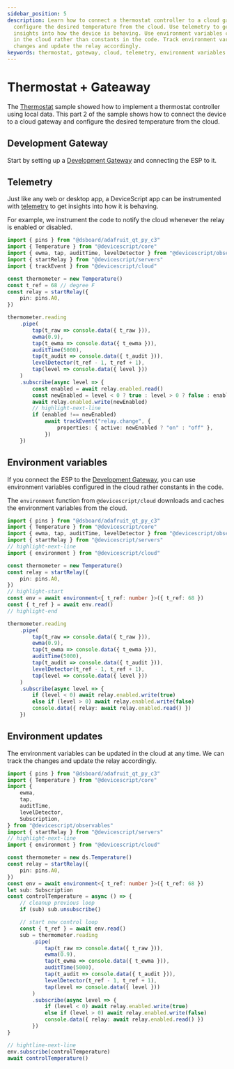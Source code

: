 ```yaml
---
sidebar_position: 5
description: Learn how to connect a thermostat controller to a cloud gateway and
  configure the desired temperature from the cloud. Use telemetry to get
  insights into how the device is behaving. Use environment variables configured
  in the cloud rather than constants in the code. Track environment variable
  changes and update the relay accordingly.
keywords: thermostat, gateway, cloud, telemetry, environment variables
---
```

# Thermostat + Gateaway

The [Thermostat](/getting-started/samples/thermostat) sample showed how to implement a thermostat controller
using local data. This part 2 of the sample shows how to connect the device to a cloud gateway and configure
the desired temperature from the cloud.

## Development Gateway

Start by setting up a [Development Gateway](/developer/cloud/gateway) and connecting the ESP to it.

## Telemetry

Just like any web or desktop app, a DeviceScript app can be instrumented with [telemetry](/developer/cloud/telemetry) to get insights into
how it is behaving.

For example, we instrument the code to notify the cloud whenever the relay is enabled or disabled.

```ts
import { pins } from "@dsboard/adafruit_qt_py_c3"
import { Temperature } from "@devicescript/core"
import { ewma, tap, auditTime, levelDetector } from "@devicescript/observables"
import { startRelay } from "@devicescript/servers"
import { trackEvent } from "@devicescript/cloud"

const thermometer = new Temperature()
const t_ref = 68 // degree F
const relay = startRelay({
    pin: pins.A0,
})

thermometer.reading
    .pipe(
        tap(t_raw => console.data({ t_raw })),
        ewma(0.9),
        tap(t_ewma => console.data({ t_ewma })),
        auditTime(5000),
        tap(t_audit => console.data({ t_audit })),
        levelDetector(t_ref - 1, t_ref + 1),
        tap(level => console.data({ level }))
    )
    .subscribe(async level => {
        const enabled = await relay.enabled.read()
        const newEnabled = level < 0 ? true : level > 0 ? false : enabled
        await relay.enabled.write(newEnabled)
        // highlight-next-line
        if (enabled !== newEnabled)
            await trackEvent("relay.change", {
                properties: { active: newEnabled ? "on" : "off" },
            })
    })
```

## Environment variables

If you connect the ESP to the [Development Gateway](/developer/cloud/gateway),
you can use environment variables configured in the cloud rather constants in the code.

The `environment` function from `@devicescript/cloud` downloads and caches the environment variables from the cloud.

```ts
import { pins } from "@dsboard/adafruit_qt_py_c3"
import { Temperature } from "@devicescript/core"
import { ewma, tap, auditTime, levelDetector } from "@devicescript/observables"
import { startRelay } from "@devicescript/servers"
// highlight-next-line
import { environment } from "@devicescript/cloud"

const thermometer = new Temperature()
const relay = startRelay({
    pin: pins.A0,
})
// highlight-start
const env = await environment<{ t_ref: number }>({ t_ref: 68 })
const { t_ref } = await env.read()
// highlight-end

thermometer.reading
    .pipe(
        tap(t_raw => console.data({ t_raw })),
        ewma(0.9),
        tap(t_ewma => console.data({ t_ewma })),
        auditTime(5000),
        tap(t_audit => console.data({ t_audit })),
        levelDetector(t_ref - 1, t_ref + 1),
        tap(level => console.data({ level }))
    )
    .subscribe(async level => {
        if (level < 0) await relay.enabled.write(true)
        else if (level > 0) await relay.enabled.write(false)
        console.data({ relay: await relay.enabled.read() })
    })
```

## Environment updates

The environment variables can be updated in the cloud at any time.
We can track the changes and update the relay accordingly.

```ts
import { pins } from "@dsboard/adafruit_qt_py_c3"
import { Temperature } from "@devicescript/core"
import {
    ewma,
    tap,
    auditTime,
    levelDetector,
    Subscription,
} from "@devicescript/observables"
import { startRelay } from "@devicescript/servers"
// highlight-next-line
import { environment } from "@devicescript/cloud"

const thermometer = new ds.Temperature()
const relay = startRelay({
    pin: pins.A0,
})
const env = await environment<{ t_ref: number }>({ t_ref: 68 })
let sub: Subscription
const controlTemperature = async () => {
    // cleanup previous loop
    if (sub) sub.unsubscribe()

    // start new control loop
    const { t_ref } = await env.read()
    sub = thermometer.reading
        .pipe(
            tap(t_raw => console.data({ t_raw })),
            ewma(0.9),
            tap(t_ewma => console.data({ t_ewma })),
            auditTime(5000),
            tap(t_audit => console.data({ t_audit })),
            levelDetector(t_ref - 1, t_ref + 1),
            tap(level => console.data({ level }))
        )
        .subscribe(async level => {
            if (level < 0) await relay.enabled.write(true)
            else if (level > 0) await relay.enabled.write(false)
            console.data({ relay: await relay.enabled.read() })
        })
}

// hightline-next-line
env.subscribe(controlTemperature)
await controlTemperature()
```
